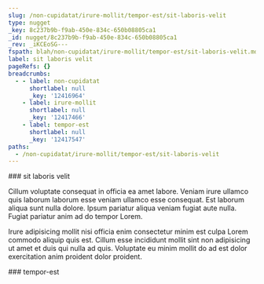 ```yaml
---
slug: /non-cupidatat/irure-mollit/tempor-est/sit-laboris-velit
type: nugget
_key: 8c237b9b-f9ab-450e-834c-650b08805ca1
_id: nugget/8c237b9b-f9ab-450e-834c-650b08805ca1
_rev: _iKCEoSG---
fspath: blah/non-cupidatat/irure-mollit/tempor-est/sit-laboris-velit.md
label: sit laboris velit
pageRefs: {}
breadcrumbs:
  - - label: non-cupidatat
      shortlabel: null
      _key: '12416964'
    - label: irure-mollit
      shortlabel: null
      _key: '12417466'
    - label: tempor-est
      shortlabel: null
      _key: '12417547'
paths:
  - /non-cupidatat/irure-mollit/tempor-est/sit-laboris-velit
---
```


<NuggetArea>
<Nugget slug="/non-cupidatat/irure-mollit/tempor-est/sit-laboris-velit" type="nugget" _key="8c237b9b-f9ab-450e-834c-650b08805ca1" _id="nugget/8c237b9b-f9ab-450e-834c-650b08805ca1" _rev="_iKCEoSG---" fspath="blah/non-cupidatat/irure-mollit/tempor-est/sit-laboris-velit.md" label="sit laboris velit" paths="/non-cupidatat/irure-mollit/tempor-est/sit-laboris-velit">
<NuggetBody>
### sit laboris velit

Cillum voluptate consequat in officia ea amet labore. Veniam irure ullamco quis laborum laborum esse veniam ullamco esse consequat. Est laborum aliqua sunt nulla dolore. Ipsum pariatur aliqua veniam fugiat aute nulla. Fugiat pariatur anim ad do tempor Lorem.

Irure adipisicing mollit nisi officia enim consectetur minim est culpa Lorem commodo aliquip quis est. Cillum esse incididunt mollit sint non adipisicing ut amet et duis qui nulla ad quis. Voluptate eu minim mollit do ad est dolor exercitation anim proident dolor proident.

</NuggetBody>
<Breadcrumbs>
<Crumbs>
<Crumb _key="12416964" label="non-cupidatat" /><Crumb _key="12417466" label="irure-mollit" /><Crumb _key="12417547" label="tempor-est" />
</Crumbs>
</Breadcrumbs>
</Nugget>

<NuggetsInbound>
</NuggetsInbound>
<NuggetsOutbound>
</NuggetsOutbound>
</NuggetArea>
<PassagesInbound>
<Passage direction="inbound" type="passage" _key="12417547" _id="passage/12417547" _rev="_iKCEoSC---" label="tempor-est" passage="tempor-est" fspath="blah/non-cupidatat/irure-mollit/tempor-est" paths="/non-cupidatat/irure-mollit/tempor-est" slug="/non-cupidatat/irure-mollit/tempor-est">
<NuggetBody>
### tempor-est

</NuggetBody>
<Breadcrumbs>
<Crumbs>
<Crumb _key="12416964" label="non-cupidatat" /><Crumb _key="12417466" label="irure-mollit" />
</Crumbs>
</Breadcrumbs>
</Passage>

</PassagesInbound>
<PassagesOutbound>
</PassagesOutbound>